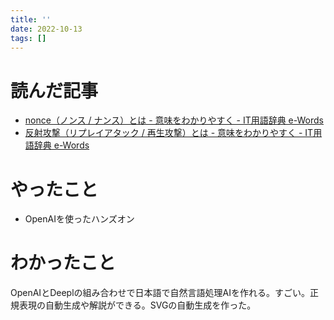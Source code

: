```yaml
---
title: ''
date: 2022-10-13
tags: []
---
```


# 読んだ記事
- [nonce（ノンス / ナンス）とは - 意味をわかりやすく - IT用語辞典 e-Words](https://e-words.jp/w/nonce.html)
- [反射攻撃（リプレイアタック / 再生攻撃）とは - 意味をわかりやすく - IT用語辞典 e-Words](https://e-words.jp/w/%E5%8F%8D%E5%B0%84%E6%94%BB%E6%92%83.html)

# やったこと
- OpenAIを使ったハンズオン

# わかったこと
OpenAIとDeeplの組み合わせで日本語で自然言語処理AIを作れる。すごい。正規表現の自動生成や解説ができる。SVGの自動生成を作った。
